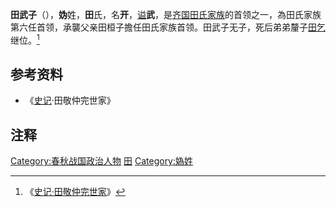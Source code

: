 {{模板:Infobox 先秦人物
|名稱=田開
|姓=[[媯姓|媯]]
|氏=[[田氏|田]]
|名=開
|字=
|别名=田武子
|别字=
|諡号=武
|官位=
|時代=春秋
|國家=齊國
|身份=[[齊國|齊國]]大夫
|出生日期=
|逝世日期=
|父=[[田桓子|田桓子]][[田無宇|田無宇]]
|子女=
}}
'''田武子'''（{{bd|？||？||catIdx=T田}}），'''妫'''姓，'''田'''氏，名'''开'''，[[谥号|谥]]'''武'''，是[[齐国|齐国]][[田齐|田氏家族]]的首领之一，為田氏家族第六任首领，承襲父亲田桓子擔任田氏家族首领。田武子无子，死后弟弟釐子[[田乞|田乞]]继位。<ref>《[[s:史记/卷046|史记·田敬仲完世家]]》</ref>

{{start box}}
{{s-before|父[[田桓子|田桓子]]田無宇}}
{{s-title|[[田齐|田氏家族]]首领}}
{{s-after|弟[[田釐子|田釐子]]田乞}}
{{end box}}
{{田齊君主}}

==参考资料==
*《[[史记|史记]]·田敬仲完世家》

==注释==
{{Reflist|2}}

[[Category:春秋战国政治人物|Category:春秋战国政治人物]]
[[Category:齐国人|田]]
[[Category:媯姓|Category:媯姓]]